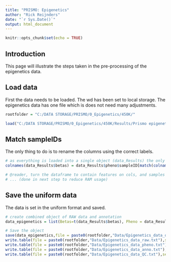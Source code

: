---
title: "PRISMO: Epigenetics"
author: "Rick Reijnders" 
date: "`r Sys.Date()`"
output: html_document
---

```{r setup, include=FALSE}
knitr::opts_chunk$set(echo = TRUE)
```

## Introduction
This page will illustrate the steps taken in the pre-processing of the epigenetics data. 


## Load data
First the data needs to be loaded. The wd has been set to local storage. The epigenetics data has one file which is does not need many adjustments.
```{r warning = FALSE}
rootfolder = "C:/DATA STORAGE/PRISMO/0_Epigenetics/450K/"

load("C:/DATA STORAGE/PRISMO/0_Epigenetics/450K/Results/Prismo epigenetics v6/Norm/data_Results_21ea77.RData")
```


## Match sampleIDs
The only thing to do is to rename the columns using the correct labels.
```{r warning = FALSE}
# as everything is loaded into a single object (data_Results) the only thing to do is matching colnames really..
colnames(data_Results$betas) = data_Results$pheno$sampleID[match(colnames(data_Results$betas),data_Results$pheno$Basename)]

# @reader, turn the dataframe to contain features on cols, and samples on rows 
# ... (done in next step to reduce RAM usage)
```


## Save the uniform data
The data is set in the uniform format and saved.
```{r warning = FALSE}
# create combined object of RAW data and annotation 
data_epigenetics = list(Betas=t(data_Results$betas), Pheno = data_Results$pheno, annotation = data_Results$anno, QC = data_Results$QC)

# Save the object 
save(data_epigenetics,file = paste0(rootfolder,"Data/Epigenetics_data_object.RData"))
write.table(file = paste0(rootfolder,"Data/Epigenetics_data_raw.txt"),sep = "\t",x = t(data_Results$betas))
write.table(file = paste0(rootfolder,"Data/Epigenetics_data_pheno.txt"),sep = "\t",x = data_Results$pheno)
write.table(file = paste0(rootfolder,"Data/Epigenetics_data_anno.txt"),sep = "\t",x = data_Results$anno)
write.table(file = paste0(rootfolder,"Data/Epigenetics_data_QC.txt"),sep = "\t",x = data_Results$QC)
```

